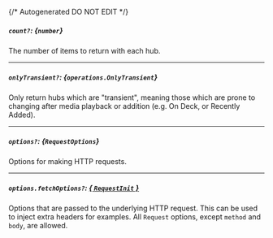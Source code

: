{/* Autogenerated DO NOT EDIT  */}

##### `count?`: *{`number`}*
The number of items to return with each hub.

---
##### `onlyTransient?`: *{`operations.OnlyTransient`}*
Only return hubs which are "transient", meaning those which are prone to changing after media playback or addition (e.g. On Deck, or Recently Added).
<Collapsible openLabel={Labels.showProperties} closeLabel={Labels.hideProperties}>
    <OnlyTransient/>
</Collapsible>

---
##### `options?`: *{`RequestOptions`}*
Options for making HTTP requests.

---
##### `options.fetchOptions?`: [*{ `RequestInit` }*](https://developer.mozilla.org/en-US/docs/Web/API/Request/Request#options)
Options that are passed to the underlying HTTP request. This can be used to inject extra headers for examples. All `Request` options, except `method` and `body`, are allowed.


